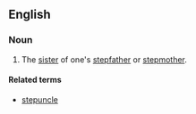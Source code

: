 ==English==

===Noun===
{{en-noun}}

# {{rare}} The [[sister]] of one's [[stepfather]] or [[stepmother]].

====Related terms====
* [[stepuncle]]
